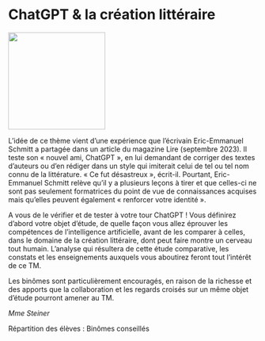 # ChatGPT &amp; la création littéraire

::: {.center data-latex=""}
![](images/chatgpt-la-creation-litteraire.jpg){height=14em}
:::

L'idée de ce thème vient d'une expérience que l'écrivain Eric-Emmanuel
Schmitt a partagée dans un article du magazine Lire (septembre 2023). Il
teste son « nouvel ami, ChatGPT », en lui demandant de corriger des
textes d'auteurs ou d'en rédiger dans un style qui imiterait celui de
tel ou tel nom connu de la littérature. « Ce fut désastreux », écrit-il.
Pourtant, Eric-Emmanuel Schmitt relève qu'il y a plusieurs leçons à
tirer et que celles-ci ne sont pas seulement formatrices du point de vue
de connaissances acquises mais qu'elles peuvent également « renforcer
votre identité ».

A vous de le vérifier et de tester à votre tour ChatGPT ! Vous définirez
d'abord votre objet d'étude, de quelle façon vous allez éprouver les
compétences de l'intelligence artificielle, avant de les comparer à
celles, dans le domaine de la création littéraire, dont peut faire
montre un cerveau tout humain. L'analyse qui résultera de cette étude
comparative, les constats et les enseignements auxquels vous aboutirez
feront tout l'intérêt de ce TM.

Les binômes sont particulièrement encouragés, en raison de la richesse
et des apports que la collaboration et les regards croisés sur un même
objet d'étude pourront amener au TM.

::: {.signature data-latex=""}
_Mme Steiner_  
:::

Répartition des élèves : Binômes conseillés